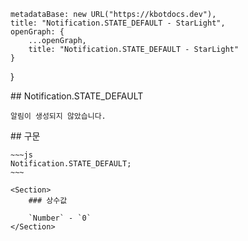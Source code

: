 
    metadataBase: new URL("https://kbotdocs.dev"),
    title: "Notification.STATE_DEFAULT - StarLight",
    openGraph: {
        ...openGraph,
        title: "Notification.STATE_DEFAULT - StarLight"
    }
}

<Section>
    ## Notification.STATE_DEFAULT

    알림이 생성되지 않았습니다.
</Section>
<Section>
    ## 구문

    ~~~js
    Notification.STATE_DEFAULT;
    ~~~

    <Section>
        ### 상수값

        `Number` - `0`
    </Section>
</Section>